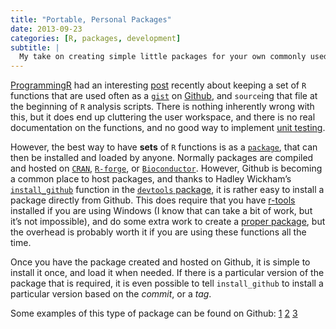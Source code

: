 ```yaml
---
title: "Portable, Personal Packages"
date: 2013-09-23
categories: [R, packages, development]
subtitle: |
  My take on creating simple little packages for your own commonly used functions.
---
```


[ProgrammingR](http://www.programmingr.com/) had an interesting [post](http://www.programmingr.com/content/creating-personal-portable-r-code-library-github/) recently about keeping a set of `R` functions that are used often as a [`gist`](https://gist.github.com/discover) on [Github](https://github.com), and `source`ing that file at the beginning of `R` analysis scripts. There is nothing inherently wrong with this, but it does end up cluttering the user workspace, and there is no real documentation on the functions, and no good way to implement [unit testing](http://cran.r-project.org/web/packages/testthat/index.html). 

However, the best way to have **sets** of `R` functions is as a [`package`](http://adv-r.had.co.nz/Package-basics.html), that can then be installed and loaded by anyone. Normally packages are compiled and hosted on [`CRAN`](http://cran.r-project.org/), [`R-forge`](http://r-forge.r-project.org/), or [`Bioconductor`](http://bioconductor.org). However, Github is becoming a common place to host packages, and thanks to Hadley Wickham's [`install_github`](http://www.rdocumentation.org/packages/devtools/functions/install_github) function in the [`devtools` package](http://www.rdocumentation.org/packages/devtools), it is rather easy to install a package directly from Github. This does require that you have [r-tools](http://cran.r-project.org/bin/windows/Rtools/) installed if you are using Windows (I know that can take a bit of work, but it's not impossible), and do some extra work to create a [proper package](http://adv-r.had.co.nz/Package-basics.html), but the overhead is probably worth it if you are using these functions all the time. 

Once you have the package created and hosted on Github, it is simple to install it once, and load it when needed. If there is a particular version of the package that is required, it is even possible to tell `install_github` to install a particular version based on the *commit*, or a *tag*.

Some examples of this type of package can be found on Github: [1](https://github.com/kbroman/broman) [2](https://github.com/childsish/lhc-R) [3](https://github.com/juba/r-perso)
